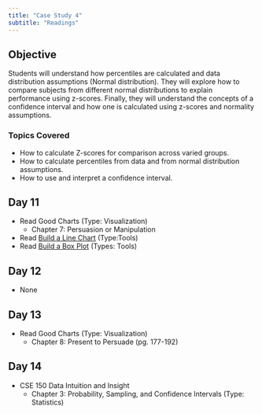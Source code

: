```yaml
---
title: "Case Study 4"
subtitle: "Readings"
---
```


## Objective 
Students will understand how percentiles are calculated and data distribution assumptions (Normal distribution).  They will explore how to compare subjects from different normal distributions to explain performance using z-scores. Finally, they will understand the concepts of a confidence interval and how one is calculated using z-scores and normality assumptions.

### Topics Covered

* How to calculate Z-scores for comparison across varied groups.
* How to calculate percentiles from data and from normal distribution assumptions.
* How to use and interpret a confidence interval.

## Day 11

* Read Good Charts (Type: Visualization)
  + Chapter 7: Persuasion or Manipulation
* Read [Build a Line Chart](https://help.tableau.com/current/pro/desktop/en-us/buildexamples_line.htm) (Type:Tools)
* Read [Build a Box Plot](https://help.tableau.com/current/pro/desktop/en-us/buildexamples_boxplot.htm) (Types: Tools)

## Day 12

* None

## Day 13

* Read Good Charts (Type: Visualization)
  + Chapter 8: Present to Persuade (pg. 177-192)

## Day 14

* CSE 150 Data Intuition and Insight 
  + Chapter 3: Probability, Sampling, and Confidence Intervals (Type: Statistics)